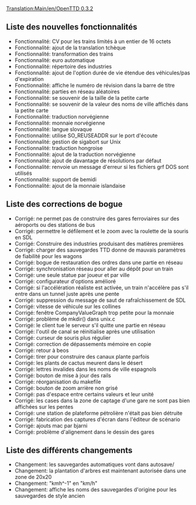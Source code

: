 [[Translation:Main/en/OpenTTD 0.3.2]]
{{en/-}}
{{fr/Livraison|prec=OpenTTD 0.3.1|suiv=OpenTTD 0.3.2.1|date=22/05/2004}}

==Liste des nouvelles fonctionnalités==
*Fonctionnalité: CV pour les trains limités à un entier de 16 octets
*Fonctionnalité: ajout de la translation tchèque
*Fonctionnalité: transformation des trains
*Fonctionnalité: euro automatique
*Fonctionnalité: répertoire des industries
*Fonctionnalité: ajout de l'option durée de vie étendue des véhicules/pas d'expiration
*Fonctionnalité: affiche le numéro de révision dans la barre de titre
*Fonctionnalité: parties en réseau aléatoires
*Fonctionnalité: se souvenir de la taille de la petite carte
*Fonctionnalité: se souvenir de la valeur des noms de ville affichés dans la petite carte
*Fonctionnalité: traduction norvégienne
*Fonctionnalité: monnaie norvégienne
*Fonctionnalité: langue slovaque
*Fonctionnalité: utilise SO_REUSEADDR sur le port d'écoute
*Fonctionnalité: gestion de sigabort sur Unix
*Fonctionnalité: traduction hongroise
*Fonctionnalité: ajout de la traduction norvégienne
*Fonctionnalité: ajout de davantage de résolutions par défaut
*Fonctionnalité: renvoie un message d'erreur si les fichiers grf DOS sont utilisés
*Fonctionnalité: support de bemidi
*Fonctionnalité: ajout de la monnaie islandaise

==Liste des corrections de bogue==
*Corrigé: ne permet pas de construire des gares ferroviaires sur des aéroports ou des stations de bus
*Corrigé: permettre le défilement et le zoom avec la roulette de la souris en SDL
*Corrigé: Construire des industries produisant des matières premières
*Corrigé: charger des sauvegardes TTD donne de mauvais paramètres de fiabilité pour les wagons
*Corrigé: bogue de restauration des ordres dans une partie en réseau
*Corrigé: synchronisation réseau pour aller au dépôt pour un train
*Corrigé: une seule statue par joueur et par ville
*Corrigé: configurateur d'options amélioré
*Corrigé: si l'accélération réaliste est activée, un train n'accélère pas s'il entre dans un tunnel juste après une pente
*Corrigé: suppression du message de saut de rafraîchissement de SDL
*Corrigé: vitesse de véhicule sur les collines
*Corrigé: fenêtre CompanyValueGraph trop petite pour la monnaie
*Corrigé: problème de mkdir() dans unix.c
*Corrigé: le client tue le serveur s'il quitte une partie en réseau
*Corrigé: l'outil de canal se réinitialise après une utilisation
*Corrigé: curseur de souris plus régulier
*Corrigé: correction de dépassements mémoire en copie
*Corrigé: retour à beos
*Corrigé: tirer pour construire des canaux plante parfois
*Corrigé: les plants de cactus meurent dans le désert
*Corrigé: lettres invalides dans les noms de ville espagnols
*Corrigé: bouton de mise à jour des rails
*Corrigé: réorganisation du makefile
*Corrigé: bouton de zoom arrière non grisé
*Corrigé: pas d'espace entre certains valeurs et leur unité
*Corrigé: les cases dans la zone de captage d'une gare ne sont pas bien affichées sur les pentes
*Corrigé: une station de plateforme pétrolière n'était pas bien détruite
*Corrigé: fabrication des captures d'écran dans l'éditeur de scénario
*Corrigé: ajouts mac par bjarni
*Corrigé: problème d'alignement dans le dessin des gares

==Liste des différents changements==
*Changement: les sauvegardes automatiques vont dans autosave/
*Changement: la plantation d'arbres est maintenant autorisée dans une zone de 20x20
*Changement: "kmh^-1" en "km/h"
*Changement: affiche les noms des sauvegardes d'origine pour les sauvegardes de style ancien
